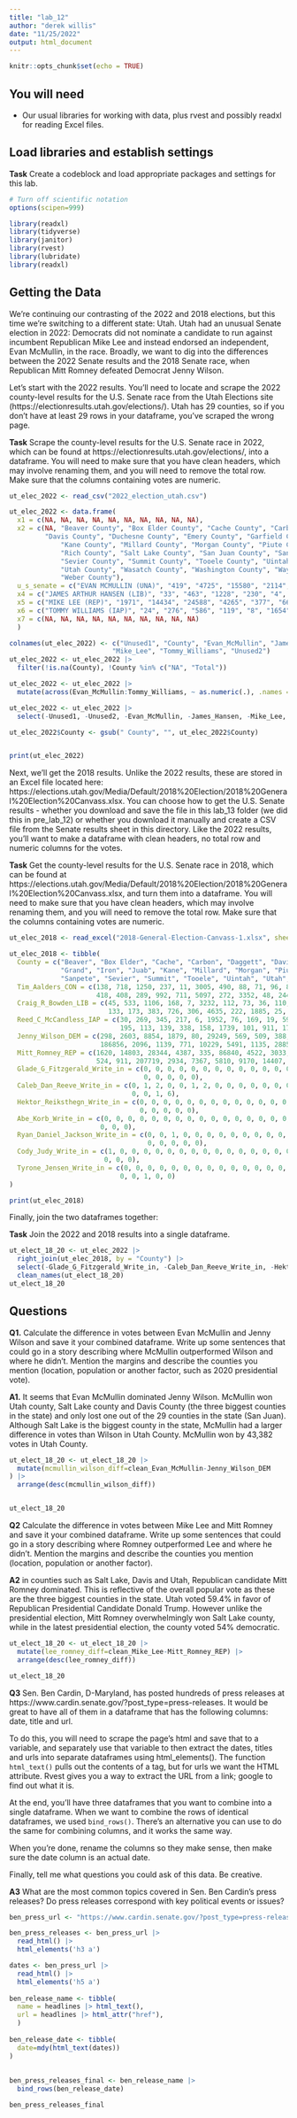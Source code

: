 ```yaml
---
title: "lab_12"
author: "derek willis"
date: "11/25/2022"
output: html_document
---
```


```r
knitr::opts_chunk$set(echo = TRUE)
```

## You will need

* Our usual libraries for working with data, plus rvest and possibly readxl for reading Excel files.

## Load libraries and establish settings

**Task** Create a codeblock and load appropriate packages and settings for this lab.

```r
# Turn off scientific notation
options(scipen=999)

library(readxl)
library(tidyverse)
library(janitor)
library(rvest)
library(lubridate)
library(readxl)
```

## Getting the Data

We're continuing our contrasting of the 2022 and 2018 elections, but this time we're switching to a different state: Utah. Utah had an unusual Senate election in 2022: Democrats did not nominate a candidate to run against incumbent Republican Mike Lee and instead endorsed an independent, Evan McMullin, in the race. Broadly, we want to dig into the differences between the 2022 Senate results and the 2018 Senate race, when Republican Mitt Romney defeated Democrat Jenny Wilson.

Let's start with the 2022 results. You'll need to locate and scrape the 2022 county-level results for the U.S. Senate race from the Utah Elections site (https://electionresults.utah.gov/elections/). Utah has 29 counties, so if you don't have at least 29 rows in your dataframe, you've scraped the wrong page.

**Task** Scrape the county-level results for the U.S. Senate race in 2022, which can be found at https://electionresults.utah.gov/elections/, into a dataframe. You will need to make sure that you have clean headers, which may involve renaming them, and you will need to remove the total row. Make sure that the columns containing votes are numeric.

```r
ut_elec_2022 <- read_csv("2022_election_utah.csv")

ut_elec_2022 <- data.frame(
  x1 = c(NA, NA, NA, NA, NA, NA, NA, NA, NA, NA),
  x2 = c(NA, "Beaver County", "Box Elder County", "Cache County", "Carbon County", "Daggett County", 
         "Davis County", "Duchesne County", "Emery County", "Garfield County", "Grand County", "Iron County", "Juab County", 
             "Kane County", "Millard County", "Morgan County", "Piute County", 
             "Rich County", "Salt Lake County", "San Juan County", "Sanpete County", 
             "Sevier County", "Summit County", "Tooele County", "Uintah County", 
             "Utah County", "Wasatch County", "Washington County", "Wayne County", 
             "Weber County"),
  u_s_senate = c("EVAN MCMULLIN (UNA)", "419", "4725", "15580", "2114", "109", "52806", "912", "712", "520", "2421", "3755", "714", "946", "701", "1358", "82", "206", "218495", "1815", "1912", "1152", "12325", "7487", "1559", "72238", "5429", "17786", "415", "31265"),
  x4 = c("JAMES ARTHUR HANSEN (LIB)", "33", "463", "1228", "230", "4", "2897", "96", "70", "33", "250", "437", "70", "104", "88", "79", "6", "14", "13902", "338", "150", "120", "553", "809", "203", "4949", "350", "1526", "26", "2756"),
  x5 = c("MIKE LEE (REP)", "1971", "14434", "24588", "4265", "377", "66385", "5170", "3269", "1795", "1901", "12923", "3886", "2553", "4279", "3665", "692", "844", "144931", "3118", "7829", "6411", "7305", "13371", "8905", "127096", "7528", "49420", "1056", "42007"),
  x6 = c("TOMMY WILLIAMS (IAP)", "24", "276", "586", "119", "8", "1654", "103", "56", "37", "71", "194", "61", "56", "62", "55", "3", "9", "3780", "289", "113", "92", "171", "402", "166", "1762", "157", "769", "17", "1011"),
  x7 = c(NA, NA, NA, NA, NA, NA, NA, NA, NA, NA)
  )

colnames(ut_elec_2022) <- c("Unused1", "County", "Evan_McMullin", "James_Hansen", 
                          "Mike_Lee", "Tommy_Williams", "Unused2")
ut_elec_2022 <- ut_elec_2022 |>
  filter(!is.na(County), !County %in% c("NA", "Total"))  

ut_elec_2022 <- ut_elec_2022 |>
  mutate(across(Evan_McMullin:Tommy_Williams, ~ as.numeric(.), .names = "clean_{col}"))

ut_elec_2022 <- ut_elec_2022 |>
  select(-Unused1, -Unused2, -Evan_McMullin, -James_Hansen, -Mike_Lee, -Tommy_Williams) 

ut_elec_2022$County <- gsub(" County", "", ut_elec_2022$County)


print(ut_elec_2022)

```


Next, we'll get the 2018 results. Unlike the 2022 results, these are stored in an Excel file located here: https://elections.utah.gov/Media/Default/2018%20Election/2018%20General%20Election%20Canvass.xlsx. You can choose how to get the U.S. Senate results - whether you download and save the file in this lab_13 folder (we did this in pre_lab_12) or whether you download it manually and create a CSV file from the Senate results sheet in this directory. Like the 2022 results, you'll want to make a dataframe with clean headers, no total row and numeric columns for the votes.

**Task** Get the county-level results for the U.S. Senate race in 2018, which can be found at https://elections.utah.gov/Media/Default/2018%20Election/2018%20General%20Election%20Canvass.xlsx, and turn them into a dataframe. You will need to make sure that you have clean headers, which may involve renaming them, and you will need to remove the total row. Make sure that the columns containing votes are numeric.

```r
ut_elec_2018 <- read_excel("2018-General-Election-Canvass-1.xlsx", sheet = 2)

ut_elec_2018 <- tibble(
  County = c("Beaver", "Box Elder", "Cache", "Carbon", "Daggett", "Davis", "Duchesne", "Emery", "Garfield", 
             "Grand", "Iron", "Juab", "Kane", "Millard", "Morgan", "Piute", "Rich", "Salt Lake", "San Juan", 
             "Sanpete", "Sevier", "Summit", "Tooele", "Uintah", "Utah", "Wasatch", "Washington", "Wayne", "Weber"),
  Tim_Aalders_CON = c(138, 718, 1250, 237, 11, 3005, 490, 88, 71, 96, 866, 210, 109, 284, 178, 62, 33, 6759, 139, 
                      418, 408, 289, 992, 711, 5097, 272, 3352, 48, 2443),
  Craig_R_Bowden_LIB = c(45, 533, 1106, 168, 7, 3232, 112, 73, 36, 110, 597, 80, 89, 90, 124, 21, 24, 9854, 127, 
                         133, 173, 383, 726, 306, 4635, 222, 1885, 25, 2691),
  Reed_C_McCandless_IAP = c(30, 269, 345, 217, 6, 1952, 76, 169, 19, 59, 206, 52, 38, 55, 49, 8, 5, 4265, 97, 
                            195, 113, 139, 338, 158, 1739, 101, 911, 17, 1080),
  Jenny_Wilson_DEM = c(298, 2603, 8854, 1879, 80, 29249, 569, 509, 388, 2138, 2846, 492, 746, 512, 600, 77, 124, 
                       186856, 2096, 1139, 771, 10229, 5491, 1135, 28856, 3467, 11757, 267, 24513),
  Mitt_Romney_REP = c(1620, 14803, 28344, 4387, 335, 86840, 4522, 3033, 1626, 1935, 11286, 3320, 2135, 3672, 4144, 
                      524, 911, 207719, 2934, 7367, 5810, 9170, 14407, 7946, 135240, 8126, 42602, 999, 49458),
  Glade_G_Fitzgerald_Write_in = c(0, 0, 0, 0, 0, 0, 0, 0, 0, 0, 0, 0, 0, 0, 0, 0, 0, 1, 0, 0, 0, 0, 0, 0, 
                                  0, 0, 0, 0, 0),
  Caleb_Dan_Reeve_Write_in = c(0, 1, 2, 0, 0, 1, 2, 0, 0, 0, 0, 0, 0, 0, 0, 0, 0, 13, 0, 0, 0, 1, 0, 1, 0, 
                               0, 0, 1, 6),
  Hektor_Reiksthegn_Write_in = c(0, 0, 0, 0, 0, 0, 0, 0, 0, 0, 0, 0, 0, 0, 0, 0, 0, 2, 0, 0, 0, 0, 0, 0, 
                                 0, 0, 0, 0, 0),
  Abe_Korb_Write_in = c(0, 0, 0, 0, 0, 0, 0, 0, 0, 0, 0, 0, 0, 0, 0, 0, 0, 0, 0, 0, 0, 0, 0, 0, 0, 0, 
                       0, 0, 0),
  Ryan_Daniel_Jackson_Write_in = c(0, 0, 1, 0, 0, 0, 0, 0, 0, 0, 0, 0, 0, 0, 0, 0, 0, 1, 0, 0, 0, 0, 0, 0, 
                                   0, 0, 0, 0, 0),
  Cody_Judy_Write_in = c(1, 0, 0, 0, 0, 0, 0, 0, 0, 0, 0, 0, 0, 0, 0, 0, 0, 0, 0, 0, 0, 0, 0, 0, 0, 0, 
                        0, 0, 0),
  Tyrone_Jensen_Write_in = c(0, 0, 0, 0, 0, 0, 0, 0, 0, 0, 0, 0, 0, 0, 0, 0, 0, 3, 0, 0, 0, 0, 0, 0, 
                            0, 0, 1, 0, 0)
)

print(ut_elec_2018)

```

Finally, join the two dataframes together:

**Task** Join the 2022 and 2018 results into a single dataframe.

```r
ut_elect_18_20 <- ut_elec_2022 |> 
  right_join(ut_elec_2018, by = "County") |>
  select(-Glade_G_Fitzgerald_Write_in, -Caleb_Dan_Reeve_Write_in, -Hektor_Reiksthegn_Write_in, -Abe_Korb_Write_in, -Ryan_Daniel_Jackson_Write_in, -Cody_Judy_Write_in, -Tyrone_Jensen_Write_in) 
  clean_names(ut_elect_18_20)
ut_elect_18_20

```

## Questions

**Q1.** Calculate the difference in votes between Evan McMullin and Jenny Wilson and save it your combined dataframe. Write up some sentences that could go in a story describing where McMullin outperformed Wilson and where he didn't. Mention the margins and describe the counties you mention (location, population or another factor, such as 2020 presidential vote).

**A1.** 
It seems that Evan McMullin dominated Jenny Wilson. McMullin won Utah county, Salt Lake county and Davis County (the three biggest counties in the state) and only lost one out of the 29 counties in the state (San Juan). Although Salt Lake is the biggest county in the state, McMullin had a larger difference in votes than Wilson in Utah County. McMullin won by 43,382 votes in Utah County. 

```r
ut_elect_18_20 <- ut_elect_18_20 |>
  mutate(mcmullin_wilson_diff=clean_Evan_McMullin-Jenny_Wilson_DEM
) |>
  arrange(desc(mcmullin_wilson_diff))


ut_elect_18_20
```

**Q2** Calculate the difference in votes between Mike Lee and Mitt Romney and save it your combined dataframe. Write up some sentences that could go in a story describing where Romney outperformed Lee and where he didn't. Mention the margins and describe the counties you mention (location, population or another factor).

**A2** 
in counties such as Salt Lake, Davis and Utah, Republican candidate Mitt Romney dominated. This is reflective of the overall popular vote as these are the three biggest counties in the state. Utah voted 59.4% in favor of Republican Presidential Candidate Donald Trump. However unlike the presidential election, Mitt Romney overwhelmingly won Salt Lake county, while in the latest presidential election, the county voted 54% democratic. 
```r
ut_elect_18_20 <- ut_elect_18_20 |>
  mutate(lee_romney_diff=clean_Mike_Lee-Mitt_Romney_REP) |>
  arrange(desc(lee_romney_diff))

ut_elect_18_20
```

**Q3** Sen. Ben Cardin, D-Maryland, has posted hundreds of press releases at https://www.cardin.senate.gov/?post_type=press-releases. It would be great to have all of them in a dataframe that has the following columns: date, title and url.

To do this, you will need to scrape the page's html and save that to a variable, and separately use that variable to then extract the dates, titles and urls into separate dataframes using html_elements(). The function `html_text()` pulls out the contents of a tag, but for urls we want the HTML attribute. Rvest gives you a way to extract the URL from a link; google to find out what it is.

At the end, you'll have three dataframes that you want to combine into a single dataframe. When we want to combine the rows of identical dataframes, we used `bind_rows()`. There's an alternative you can use to do the same for combining columns, and it works the same way.

When you're done, rename the columns so they make sense, then make sure the date column is an actual date.

Finally, tell me what questions you could ask of this data. Be creative.

**A3** 
What are the most common topics covered in Sen. Ben Cardin's press releases?
Do press releases correspond with key political events or issues?

```r
ben_press_url <- "https://www.cardin.senate.gov/?post_type=press-releases"

ben_press_releases <- ben_press_url |>
  read_html() |>
  html_elements('h3 a')

dates <- ben_press_url |>
  read_html() |>
  html_elements('h5 a')
  
ben_release_name <- tibble( 
  name = headlines |> html_text(),
  url = headlines |> html_attr("href"), 
  ) 
  
ben_release_date <- tibble(
  date=mdy(html_text(dates))
)
  
  
ben_press_releases_final <- ben_release_name |>
  bind_rows(ben_release_date)

ben_press_releases_final
```
